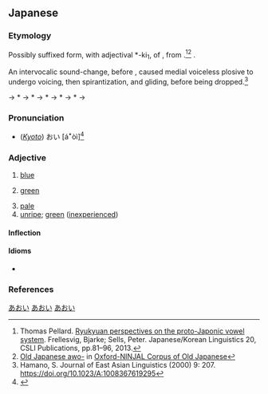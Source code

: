 ==Japanese==
{{ja-kanjitab|あお|yomi=k}}

===Etymology=== 
Possibly suffixed form, with adjectival *-ki<sub>1</sub>, of {{inh|ja|ojp|-}} {{IPAfont|awo-}}, from {{inh|ja|jpx-pro|*awo}}.<ref>Thomas Pellard.  [https://hal.archives-ouvertes.fr/hal-01289288/document Ryukyuan perspectives on the proto-Japonic vowel system].  Frellesvig, Bjarke; Sells, Peter. Japanese/Korean Linguistics 20, CSLI Publications, pp.81–96, 2013.</ref><ref>[http://npcmj.ninjal.ac.jp/interfaces/cgi-bin/dictionary.sh?search=l007042a&part=n&db=oncoj Old Japanese awo-] in [http://oncoj.ninjal.ac.jp/ Oxford-NINJAL Corpus of Old Japanese]</ref>
.

An intervocalic sound-change, before {{IPAchar|/-i, -u, -e, -o/}}, caused medial voiceless plosive {{IPAchar|/-k-/}} to undergo voicing, then spirantization, and gliding, before being dropped.<ref>Hamano, S. Journal of East Asian Linguistics (2000) 9: 207. https://doi.org/10.1023/A:1008367619295</ref>

{{IPAfont|⟨awoki<sub>1</sub>⟩}} → *{{IPAfont|/awokʲi/}} → *{{IPAfont|/awogʲi/}} → *{{IPAfont|/awoɣi/}} → *{{IPAfont|/awoji/}} → *{{IPAfont|/awoi/}} → {{IPAchar|/aoi/}}

===Pronunciation===
{{ja-pron|あおい|acc=2}}
* (''[[w:Kansai dialect|Kyoto]]'') {{overline|あ}}おい [áꜜòì]<ref>{{R:Keihankei}}</ref>

===Adjective===
{{ja-adj|infl=い|あおい|hhira=あをい}}

# [[blue]]
# {{lb|ja|of vegetation or traffic lights}} [[green]]
# [[pale]]
# [[unripe]]; [[green]] ([[inexperienced]])
#: {{ja-usex|おまえはまだ'''青い'''。|おまえ は まだ '''あおい'''。|You're still '''green'''.}}

====Inflection====
{{ja-i|あお}}

====Idioms====
* {{ja-r|隣の芝生は青く見える|となり の しばふ は あおく みえる|gloss=the grass is always greener on the other side}}

===References===
<references/>

[[Category:Japanese basic words|あおい]]
[[Category:ja:Colors|あおい]]
[[Category:ja:JLPT-5|あおい]]